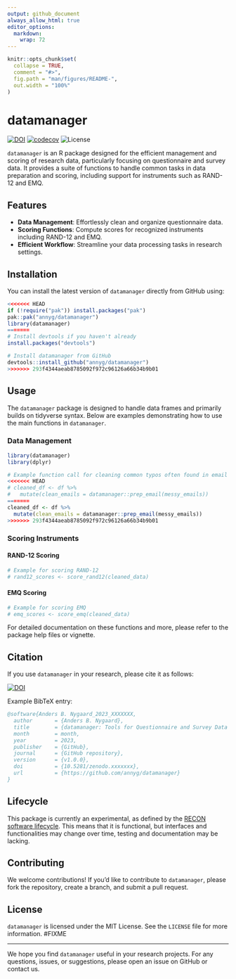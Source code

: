 ```yaml
---
output: github_document
always_allow_html: true
editor_options: 
  markdown: 
    wrap: 72
---
```


<!-- README.md is generated from README.Rmd. Please edit that file -->

```r
knitr::opts_chunk$set(
  collapse = TRUE,
  comment = "#>",
  fig.path = "man/figures/README-",
  out.width = "100%"
)
```

# datamanager

<!-- badges: start -->

[![DOI](https://zenodo.org/badge/DOI/10.5281/zenodo.xxxxxxx.svg)](https://doi.org/10.5281/zenodo.xxxxxxx) [![codecov](https://codecov.io/gh/annyg/datamanager/branch/main/graph/badge.svg)](https://codecov.io/gh/annyg/datamanager) ![License](https://img.shields.io/badge/license-MIT-blue.svg)

<!-- badges: end -->

`datamanager` is an R package designed for the efficient management and scoring of research data, particularly focusing on questionnaire and survey data. It provides a suite of functions to handle common tasks in data preparation and scoring, including support for instruments such as RAND-12 and EMQ.

## Features

-   **Data Management**: Effortlessly clean and organize questionnaire data.
-   **Scoring Functions**: Compute scores for recognized instruments including RAND-12 and EMQ.
-   **Efficient Workflow**: Streamline your data processing tasks in research settings.

## Installation

You can install the latest version of `datamanager` directly from GitHub using:

```r
<<<<<<< HEAD
if (!require("pak")) install.packages("pak")
pak::pak("annyg/datamanager")
library(datamanager)
=======
# Install devtools if you haven't already
install.packages("devtools")

# Install datamanager from GitHub
devtools::install_github("annyg/datamanager")
>>>>>>> 293f4344aeab8785092f972c96126a66b34b9b01
```

## Usage

The `datamanager` package is designed to handle data frames and primarily builds on tidyverse syntax. Below are examples demonstrating how to use the main functions in `datamanager`.

### Data Management

```r
library(datamanager)
library(dplyr)

# Example function call for cleaning common typos often found in email adresses
<<<<<<< HEAD
# cleaned_df <- df %>%
#   mutate(clean_emails = datamanager::prep_email(messy_emails))
=======
cleaned_df <- df %>%
  mutate(clean_emails = datamanager::prep_email(messy_emails))
>>>>>>> 293f4344aeab8785092f972c96126a66b34b9b01
```

### Scoring Instruments

#### RAND-12 Scoring

```r
# Example for scoring RAND-12
# rand12_scores <- score_rand12(cleaned_data)
```

#### EMQ Scoring

```r
# Example for scoring EMQ
# emq_scores <- score_emq(cleaned_data)
```

For detailed documentation on these functions and more, please refer to the package help files or vignette.

## Citation

If you use `datamanager` in your research, please cite it as follows:

[![DOI](https://zenodo.org/badge/DOI/10.5281/zenodo.xxxxxxx.svg)](https://doi.org/10.5281/zenodo.xxxxxxx)

Example BibTeX entry:

```bibtex
@software{Anders B. Nygaard_2023_XXXXXXX,
  author       = {Anders B. Nygaard},
  title        = {datamanager: Tools for Questionnaire and Survey Data Management},
  month        = month,
  year         = 2023,
  publisher    = {GitHub},
  journal      = {GitHub repository},
  version      = {v1.0.0},
  doi          = {10.5281/zenodo.xxxxxxx},
  url          = {https://github.com/annyg/datamanager}
}
```

## Lifecycle

This package is currently an experimental, as defined by the [RECON software lifecycle](https://www.reconverse.org/lifecycle.html). This means that it is functional, but interfaces and functionalities may change over time, testing and documentation may be lacking.

## Contributing

We welcome contributions! If you’d like to contribute to `datamanager`, please fork the repository, create a branch, and submit a pull request.

## License

`datamanager` is licensed under the MIT License. See the `LICENSE` file for more information. #FIXME

------------------------------------------------------------------------

We hope you find `datamanager` useful in your research projects. For any questions, issues, or suggestions, please open an issue on GitHub or contact us.
